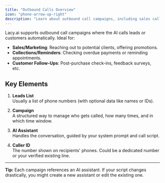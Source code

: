 ```yaml
---
title: "Outbound Calls Overview"
icon: "phone-arrow-up-right"
description: "Learn about outbound call campaigns, including sales calls, reminders, and follow-ups using AI assistants"
---
```


Lacy.ai supports outbound call campaigns where the AI calls leads or customers automatically. Ideal for:

- **Sales/Marketing**: Reaching out to potential clients, offering promotions.
- **Collections/Reminders**: Checking overdue payments or reminding appointments.
- **Customer Follow-Ups**: Post-purchase check-ins, feedback surveys, etc.

## Key Elements

1. **Leads List**  
   Usually a list of phone numbers (with optional data like names or IDs).

2. **Campaign**  
   A structured way to manage who gets called, how many times, and in which time window.

3. **AI Assistant**  
   Handles the conversation, guided by your system prompt and call script.

4. **Caller ID**  
   The number shown on recipients' phones. Could be a dedicated number or your verified existing line.

---

**Tip:** Each campaign references an AI assistant. If your script changes drastically, you might create a new assistant or edit the existing one.
